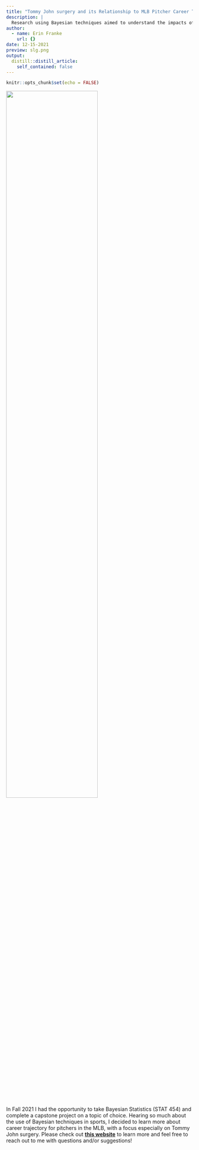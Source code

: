 ```yaml
---
title: "Tommy John surgery and its Relationship to MLB Pitcher Career Trajectory"
description: |
  Research using Bayesian techniques aimed to understand the impacts of Tommy John surgery. 
author:
  - name: Erin Franke
    url: {}
date: 12-15-2021
preview: slg.png
output:
  distill::distill_article:
    self_contained: false
---
```



```r
knitr::opts_chunk$set(echo = FALSE)
```

![](chrispaddack.jpg){width='70%'}

In Fall 2021 I had the opportunity to take Bayesian Statistics (STAT 454) and complete a capstone project on a topic of choice. Hearing so much about the use of Bayesian techniques in sports, I decided to learn more about career trajectory for pitchers in the MLB, with a focus especially on Tommy John surgery. Please check out [**this website**](https://tjpitchertrajectory.netlify.app/index.html) to learn more and feel free to reach out to me with questions and/or suggestions! 

